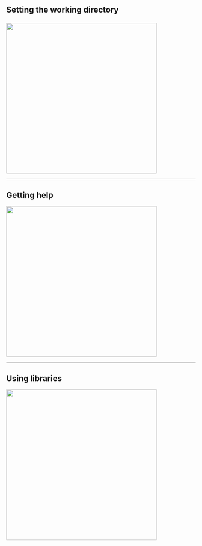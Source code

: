 ## Setting the working directory

### 

<img src="Images/WorkingDirectory.png" style="width: 400px;"/>

--- 

## Getting help

<img src="Images/GettingHelp.png" style="width: 400px;"/>

---

## Using libraries

<img src="Images/UsingLibraries.png" style="width: 400px;"/>